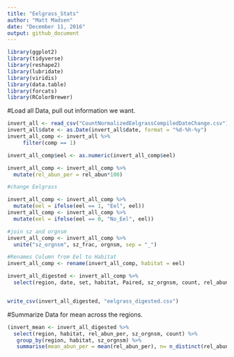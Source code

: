 ```yaml
---
title: "Eelgrass_Stats"
author: "Matt Madsen"
date: "December 11, 2016"
output: github_document
---
```



```r
library(ggplot2)
library(tidyverse)
library(reshape2)
library(lubridate)
library(viridis)
library(data.table)
library(forcats)
library(RColorBrewer)
```

#Load all Data, pull out information we want. 
```r
invert_all <- read_csv("CountNormalizedEelgrassCompiledDateChange.csv")
invert_all$date <- as.Date(invert_all$date, format = "%d-%h-%y")
invert_all_comp <- invert_all %>%
     filter(comp == 1)

invert_all_comp$eel <- as.numeric(invert_all_comp$eel)

invert_all_comp <- invert_all_comp %>% 
  mutate(rel_abun_per = rel_abun*100) 

#change Eelgrass

invert_all_comp <- invert_all_comp %>% 
  mutate(eel = ifelse(eel == 1, "Eel", eel))
invert_all_comp <- invert_all_comp %>% 
  mutate(eel = ifelse(eel == 0, "No_Eel", eel))

#join sz and orgnsm
invert_all_comp <- invert_all_comp %>% 
  unite("sz_orgnsm", sz_frac, orgnsm, sep = "_")

#Renames Column from Eel to Habitat
invert_all_comp <- rename(invert_all_comp, habitat = eel)

invert_all_digested <- invert_all_comp %>% 
  select(region, date, set, habitat, Paired, sz_orgnsm, count, rel_abun, rel_abun_per)


write_csv(invert_all_digested, "eelgrass_digested.csv")
```


#Summarize Data for mean across the regions.

```r
(invert_mean <- invert_all_digested %>% 
  select(region, habitat, rel_abun_per, sz_orgnsm, count) %>% 
   group_by(region, habitat, sz_orgnsm) %>% 
   summarise(mean_abun_per = mean(rel_abun_per), n= n_distinct(rel_abun_per), total= sum(count)))
```


